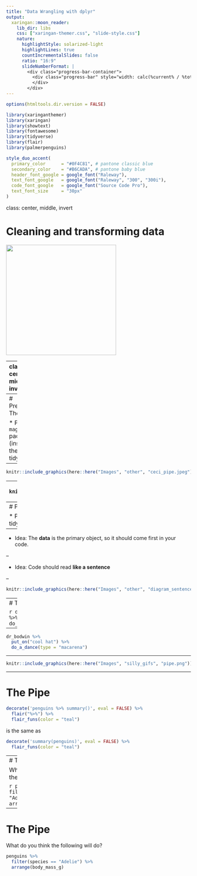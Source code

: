 ```yaml
---
title: "Data Wrangling with dplyr"
output:
  xaringan::moon_reader:
    lib_dir: libs
    css: ["xaringan-themer.css", "slide-style.css"]
    nature:
      highlightStyle: solarized-light
      highlightLines: true
      countIncrementalSlides: false
      ratio: "16:9"
      slideNumberFormat: |
        <div class="progress-bar-container">
          <div class="progress-bar" style="width: calc(%current% / %total% * 100%);">
          </div>
        </div>
---
```


```r
options(htmltools.dir.version = FALSE)
```

```r
library(xaringanthemer)
library(xaringan)
library(showtext)
library(fontawesome)
library(tidyverse)
library(flair)
library(palmerpenguins)

style_duo_accent(
  primary_color      = "#0F4C81", # pantone classic blue
  secondary_color    = "#B6CADA", # pantone baby blue
  header_font_google = google_font("Raleway"),
  text_font_google   = google_font("Raleway", "300", "300i"),
  code_font_google   = google_font("Source Code Pro"),
  text_font_size     = "30px"
)
```


class: center, middle, invert

# Cleaning and transforming data

<img src="https://d33wubrfki0l68.cloudfront.net/071952491ec4a6a532a3f70ecfa2507af4d341f9/c167c/images/hex-dplyr.png" width=300>


---
class: center, middle, inverse

# Prerequisite:  The Pipe  `%>%`

>No matter how complex and polished the individual operations are, it is often the >quality of the glue that most directly determines the power of the system.
>
>— Hal Abelson

---
# Prerequisite: The Pipe

* Part of the `magrittr` package (installs with the tidyverse)

---

```r
knitr::include_graphics(here::here("Images", "other", "ceci_pipe.jpeg"))
```

---
```r
knitr::include_graphics(here::here("Images", "other", "magrittr_hex.png"))
```

---
# Prerequisite: The Pipe

* Part of the `magrittr` package (installs with the tidyverse)

--

* Idea:  The **data** is the primary object, so it should come first in your code.

--

* Idea:  Code should read **like a sentence**

--

```r
knitr::include_graphics(here::here("Images", "other", "diagram_sentence.jpg"))
```


---
# The Pipe

```r
dr_bodwin %>%
  do_a_dance()
```
--

```r
dr_bodwin %>%
  put_on("cool hat") %>%
  do_a_dance(type = "macarena")
```

---

```r
knitr::include_graphics(here::here("Images", "silly_gifs", "pipe.png"))
```

---

# The Pipe

```r
decorate('penguins %>% summary()', eval = FALSE) %>% 
  flair("%>%") %>% 
  flair_funs(color = "teal")
```

is the same as

```r
decorate('summary(penguins)', eval = FALSE) %>% 
  flair_funs(color = "teal")
```

---
# The Pipe

What do you think the following will do?

```r
penguins %>%
  filter(species == "Adelie") %>%
  arrange(body_mass_g)
```

---
# The Pipe

What do you think the following will do?

```r
penguins %>%
  filter(species == "Adelie") %>%
  arrange(body_mass_g)
```
